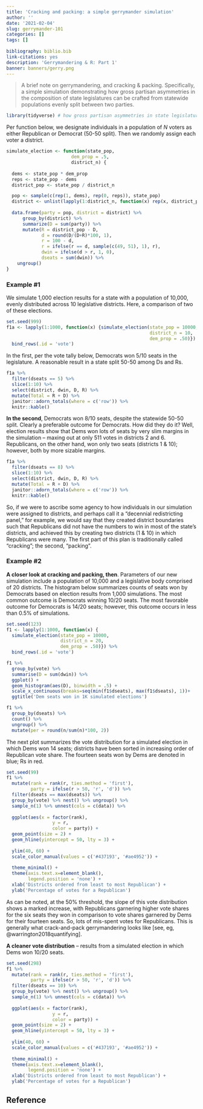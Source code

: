```yaml
---
title: 'Cracking and packing: a simple gerrymander simulation'
author: ''
date: '2021-02-04'
slug: gerrymander-101
categories: []
tags: []
    
bibliography: biblio.bib
link-citations: yes
description: 'Gerrymandering & R: Part 1'
banner: banners/gerry.png
---
```


> A brief note on gerrymandering, and cracking & packing. Specifically, a simple simulation demonstrating how gross partisan asymmetries in the composition of state legislatures can be crafted from statewide populations evenly split between two parties.  

```r
library(tidyverse) # how gross partisan asymmetries in state legislatures can be crafted from perfectly symmetrical statewide populations.  
```


Per function below, we designate individuals in a population of *N* voters as either Republican or Democrat (50-50 split).  Then we randomly assign each voter a district. 

```r
simulate_election <- function(state_pop, 
                        dem_prop = .5,
                        district_n) {
  
  dems <- state_pop * dem_prop
  reps <- state_pop - dems
  district_pop <- state_pop / district_n

  pop <- sample(c(rep(1, dems), rep(0, reps)), state_pop)
  district <- unlist(lapply(1:district_n, function(x) rep(x, district_pop)))
    
  data.frame(party = pop, district = district) %>%
      group_by(district) %>% 
      summarize(D = sum(party)) %>%
      mutate(R = district_pop - D,
             d = round(D/(D+R)*100, 1),
             r = 100 - d,
             r = ifelse(r == d, sample(c(49, 51), 1), r),
             dwin = ifelse(d > r, 1, 0),
             dseats = sum(dwin)) %>%
    ungroup()
}
```




### Example #1

We simulate 1,000 election results for a state with a population of 10,000, evenly distributed across 10 legislative districts. Here, a comparison of two of these elections.  

```r
set.seed(999)
f1a <- lapply(1:1000, function(x) {simulate_election(state_pop = 10000,
                                                     district_n = 10,
                                                     dem_prop = .50)}) %>%
  bind_rows(.id = 'vote') 
```



In the first, per the vote tally below, Democrats won 5/10 seats in the legislature.  A reasonable result in a state split 50-50 among Ds and Rs.

```r
f1a %>% 
  filter(dseats == 5) %>% 
  slice(1:10) %>%
  select(district, dwin, D, R) %>%
  mutate(Total = R + D) %>%
  janitor::adorn_totals(where = c('row')) %>%
  knitr::kable()
```



**In the second**, Democrats won 8/10 seats, despite the statewide 50-50 split.  Clearly a preferable outcome for Democrats.  How did they do it?  Well, election results show that Dems won lots of seats by very slim margins in the simulation -- maxing out at only 511 votes in districts 2 and 6.  Republicans, on the other hand, won only two seats (districts 1 & 10); however, both by more sizable margins.  

```r
f1a %>% 
  filter(dseats == 8) %>% 
  slice(1:10) %>%
  select(district, dwin, D, R) %>%
  mutate(Total = R + D) %>%
  janitor::adorn_totals(where = c('row')) %>%
  knitr::kable()
```


So, if we were to ascribe some agency to how individuals in our simulation were assigned to districts, and perhaps call it a "decennial redistricting panel," for example, we would say that they created district boundaries such that Republicans did not have the numbers to win in most of the state's districts, and achieved this by creating two districts (1 & 10) in which Republicans were many.  The first part of this plan is traditionally called "cracking"; the second, "packing".



### Example #2

**A closer look at cracking and packing, then**.  Parameters of our new simulation include a population of 10,000 and a legislative body comprised of 20 districts.  The histogram below summarizes counts of seats won by Democrats based on election results from 1,000 simulations.  The most common outcome is Democrats winning 10/20 seats.  The most favorable outcome for Democrats is 14/20 seats; however, this outcome occurs in less than 0.5% of simulations.

```r
set.seed(123)
f1 <- lapply(1:1000, function(x) {
  simulate_election(state_pop = 10000,
                    district_n = 20,
                    dem_prop = .50)}) %>%
  bind_rows(.id = 'vote')

f1 %>% 
  group_by(vote) %>% 
  summarise(D = sum(dwin)) %>%
  ggplot() +
  geom_histogram(aes(D), binwidth = .5) +
  scale_x_continuous(breaks=seq(min(f1$dseats), max(f1$dseats), 1))+
  ggtitle('Dem seats won in 1K simulated elections')
```



```r
f1 %>% 
  group_by(dseats) %>%
  count() %>%
  ungroup() %>%
  mutate(per = round(n/sum(n)*100, 2))
```


The next plot summarizes the vote distribution for a simulated election in which Dems won 14 seats; districts have been sorted in increasing order of Republican vote share.  The fourteen seats won by Dems are denoted in blue; Rs in red.  

```r
set.seed(99)
f1 %>%
  mutate(rank = rank(r, ties.method = 'first'),
         party = ifelse(r > 50, 'r', 'd')) %>%
  filter(dseats == max(dseats)) %>%
  group_by(vote) %>% nest() %>% ungroup() %>%
  sample_n(1) %>% unnest(cols = c(data)) %>%
  
  ggplot(aes(x = factor(rank), 
                 y = r,
                 color = party)) + 
  geom_point(size = 2) +
  geom_hline(yintercept = 50, lty = 3) +
 
  ylim(40, 60) +
  scale_color_manual(values = c('#437193', '#ae4952')) +
  
  theme_minimal() +
  theme(axis.text.x=element_blank(),
        legend.position = 'none') +
  xlab('Districts ordered from least to most Republican') +
  ylab('Percentage of votes for a Republican') 
```


As can be noted, at the 50% threshold, the slope of this vote distribution shows a marked increase, with Republicans garnering higher vote shares for the six seats they won in comparison to vote shares garnered by Dems for their fourteen seats. So, lots of mis-spent votes for Republicans.  This is generally what crack-and-pack gerrymandering looks like [see, eg, @warrington2018quantifying].   


**A cleaner vote distribution** -- results from a simulated election in which Dems won 10/20 seats.

```r
set.seed(298)
f1 %>%
  mutate(rank = rank(r, ties.method = 'first'),
         party = ifelse(r > 50, 'r', 'd')) %>%
  filter(dseats == 10) %>%
  group_by(vote) %>% nest() %>% ungroup() %>%
  sample_n(1) %>% unnest(cols = c(data)) %>%
  
  ggplot(aes(x = factor(rank), 
                 y = r,
                 color = party)) + 
  geom_point(size = 2) +
  geom_hline(yintercept = 50, lty = 3) +
 
  ylim(40, 60) +
  scale_color_manual(values = c('#437193', '#ae4952')) +
  
  theme_minimal() +
  theme(axis.text.x=element_blank(),
        legend.position = 'none') +
  xlab('Districts ordered from least to most Republican') +
  ylab('Percentage of votes for a Republican') 
```

## Reference
